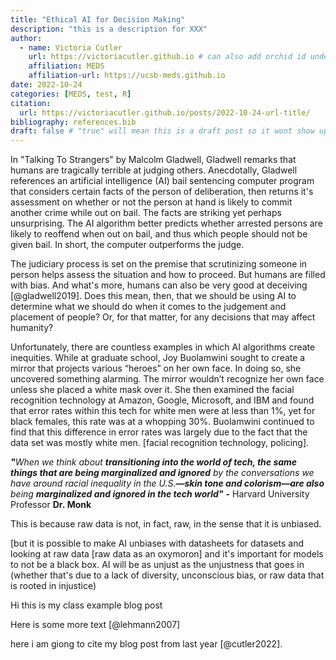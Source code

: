 ```yaml
---
title: "Ethical AI for Decision Making"
description: "this is a description for XXX"
author:
  - name: Victoria Cutler
    url: https://victoriacutler.github.io # can also add orchid id under here
    affiliation: MEDS 
    affiliation-url: https://ucsb-meds.github.io
date: 2022-10-24
categories: [MEDS, test, R]
citation:
  url: https://victoriacutler.github.io/posts/2022-10-24-url-title/
bibliography: references.bib
draft: false # "true" will mean this is a draft post so it wont show up on my site
---
```


In \"Talking To Strangers\" by Malcolm Gladwell, Gladwell remarks that humans are tragically terrible at judging others. Anecdotally, Gladwell references an artificial intelligence (AI) bail sentencing computer program that considers certain facts of the person of deliberation, then returns it\'s assessment on whether or not the person at hand is likely to commit another crime while out on bail. The facts are striking yet perhaps unsurprising. The AI algorithm better predicts whether arrested persons are likely to reoffend when out on bail, and thus which people should not be given bail. In short, the computer outperforms the judge.

The judiciary process is set on the premise that scrutinizing someone in person helps assess the situation and how to proceed. But humans are filled with bias. And what\'s more, humans can also be very good at deceiving [@gladwell2019]. Does this mean, then, that we should be using AI to determine what we should do when it comes to the judgement and placement of people? Or, for that matter, for any decisions that may affect humanity?

Unfortunately, there are countless examples in which AI algorithms create inequities. While at graduate school, Joy Buolamwini sought to create a mirror that projects various "heroes" on her own face. In doing so, she uncovered something alarming. The mirror wouldn't recognize her own face unless she placed a white mask over it. She then examined the facial recognition technology at Amazon, Google, Microsoft, and IBM and found that error rates within this tech for white men were at less than 1%, yet for black females, this rate was at a whopping 30%. Buolamwini continued to find that this difference in error rates was largely due to the fact that the data set was mostly white men. \[facial recognition technology, policing\].

***\"**When we think about **transitioning into the world of tech, the same things that are being marginalized and ignored** by the conversations we have around racial inequality in the U.S.**---skin tone and colorism---are also** being **marginalized and ignored in the tech world\"*** **-** Harvard University Professor **Dr. Monk**

This is because raw data is not, in fact, raw, in the sense that it is unbiased.

\[but it is possible to make AI unbiases with datasheets for datasets and looking at raw data \[raw data as an oxymoron\] and it\'s important for models to not be a black box. AI will be as unjust as the unjustness that goes in (whether that\'s due to a lack of diversity, unconscious bias, or raw data that is rooted in injustice)

Hi this is my class example blog post

Here is some more text [@lehmann2007]

here i am giong to cite my blog post from last year [@cutler2022].
